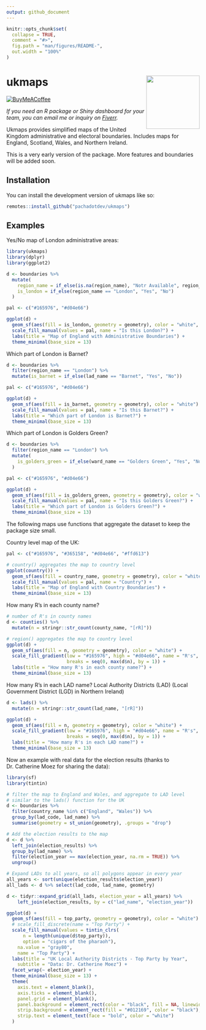 ```yaml
---
output: github_document
---
```


<!-- README.md is generated from README.Rmd. Please edit that file -->

```r
knitr::opts_chunk$set(
  collapse = TRUE,
  comment = "#>",
  fig.path = "man/figures/README-",
  out.width = "100%"
)
```

# ukmaps <img src="man/figures/logo.svg" align="right" height="139" alt="" />

<!-- badges: start -->
[![BuyMeACoffee](https://raw.githubusercontent.com/pachadotdev/buymeacoffee-badges/main/bmc-yellow.svg)](https://www.buymeacoffee.com/pacha)
<!-- badges: end -->

*If you need an R package or Shiny dashboard for your team, you can email me or inquiry on [Fiverr](https://www.fiverr.com/sellers/msepulveda3).*

Ukmaps provides simplified maps of the United Kingdom administrative and electoral boundaries. Includes maps for
England, Scotland, Wales, and Northern Ireland.

This is a very early version of the package. More features and boundaries will be added soon.

## Installation

You can install the development version of ukmaps like so:

``` r
remotes::install_github("pachadotdev/ukmaps")
```

## Examples

Yes/No map of London administrative areas:

```r
library(ukmaps)
library(dplyr)
library(ggplot2)

d <- boundaries %>%
  mutate(
    region_name = if_else(is.na(region_name), "Notr Available", region_name),
    is_london = if_else(region_name == "London", "Yes", "No")
  )

pal <- c("#165976", "#d04e66")

ggplot(d) + 
  geom_sf(aes(fill = is_london, geometry = geometry), color = "white", linewidth = 0) +
  scale_fill_manual(values = pal, name = "Is this London?") +
  labs(title = "Map of England with Administrative Boundaries") +
  theme_minimal(base_size = 13)
```

Which part of London is Barnet?

```r
d <- boundaries %>%
  filter(region_name == "London") %>%
  mutate(is_barnet = if_else(lad_name == "Barnet", "Yes", "No"))

pal <- c("#165976", "#d04e66")

ggplot(d) + 
  geom_sf(aes(fill = is_barnet, geometry = geometry), color = "white") +
  scale_fill_manual(values = pal, name = "Is this Barnet?") +
  labs(title = "Which part of London is Barnet?") +
  theme_minimal(base_size = 13)
```

Which part of London is Golders Green?

```r
d <- boundaries %>%
  filter(region_name == "London") %>%
  mutate(
    is_golders_green = if_else(ward_name == "Golders Green", "Yes", "No")
  )

pal <- c("#165976", "#d04e66")

ggplot(d) + 
  geom_sf(aes(fill = is_golders_green, geometry = geometry), color = "white") +
  scale_fill_manual(values = pal, name = "Is this Golders Green?") +
  labs(title = "Which part of London is Golders Green?") +
  theme_minimal(base_size = 13)
```

The following maps use functions that aggregate the dataset to keep the package size small.

Country level map of the UK:

```r
pal <- c("#165976", "#365158", "#d04e66", "#ffd613")

# country() aggregates the map to country level
ggplot(country()) + 
  geom_sf(aes(fill = country_name, geometry = geometry), color = "white") +
  scale_fill_manual(values = pal, name = "Country") +
  labs(title = "Map of England with Country Boundaries") +
  theme_minimal(base_size = 13)
```

How many R's in each county name?

```r
# number of R's in county names
d <- counties() %>%
  mutate(n = stringr::str_count(county_name, "[rR]"))

# region() aggregates the map to country level
ggplot(d) + 
  geom_sf(aes(fill = n, geometry = geometry), color = "white") +
  scale_fill_gradient(low = "#165976", high = "#d04e66", name = "R's",
                      breaks = seq(0, max(d$n), by = 1)) +
  labs(title = "How many R's in each county name?") +
  theme_minimal(base_size = 13)
```

How many R's in each LAD name? Local Authority Districts (LAD) (Local Government District (LGD) in Northern Ireland)

```r
d <- lads() %>%
  mutate(n = stringr::str_count(lad_name, "[rR]"))

ggplot(d) + 
  geom_sf(aes(fill = n, geometry = geometry), color = "white") +
  scale_fill_gradient(low = "#165976", high = "#d04e66", name = "R's",
                      breaks = seq(0, max(d$n), by = 1)) +
  labs(title = "How many R's in each LAD name?") +
  theme_minimal(base_size = 13)
```

Now an example with real data for the election results (thanks to Dr. Catherine Moez for sharing the data):

```r
library(sf)
library(tintin)

# filter the map to England and Wales, and aggregate to LAD level
# similar to the lads() function for the UK
d <- boundaries %>%
  filter(country_name %in% c("England", "Wales")) %>%
  group_by(lad_code, lad_name) %>%
  summarise(geometry = st_union(geometry), .groups = "drop")

# Add the election results to the map
d <- d %>%
  left_join(election_results) %>%
  group_by(lad_name) %>%
  filter(election_year == max(election_year, na.rm = TRUE)) %>%
  ungroup()

# Expand LADs to all years, so all polygons appear in every year
all_years <- sort(unique(election_results$election_year))
all_lads <- d %>% select(lad_code, lad_name, geometry)

d <- tidyr::expand_grid(all_lads, election_year = all_years) %>%
    left_join(election_results, by = c("lad_name", "election_year"))

ggplot(d) + 
  geom_sf(aes(fill = top_party, geometry = geometry), color = "white") +
  # scale_fill_discrete(name = "Top Party") +
  scale_fill_manual(values = tintin_clrs(
      n = length(unique(d$top_party)),
      option = "cigars of the pharaoh"),
    na.value = "gray80",
    name = "Top Party") +
  labs(title = "UK Local Authority Districts - Top Party by Year",
    subtitle = "Data: Dr. Catherine Moez") +
  facet_wrap(~ election_year) +
  theme_minimal(base_size = 13) +
  theme(
    axis.text = element_blank(),
    axis.ticks = element_blank(),
    panel.grid = element_blank(),
    panel.background = element_rect(color = "black", fill = NA, linewidth = 2),
    strip.background = element_rect(fill = "#012169", color = "black"),
    strip.text = element_text(face = "bold", color = "white")
  )
```
